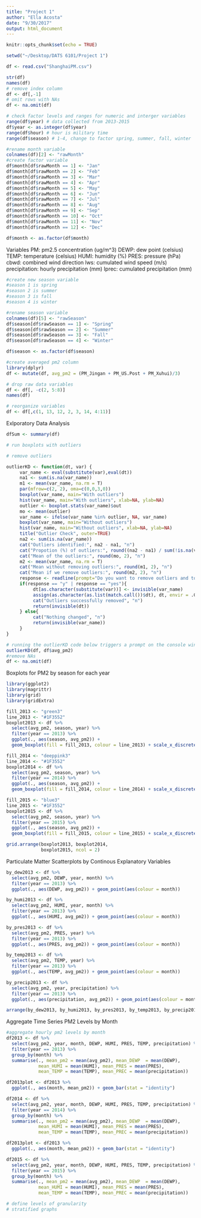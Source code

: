 ```yaml
---
title: "Project 1"
author: "Ella Acosta"
date: "9/30/2017"
output: html_document
---
```


```r
knitr::opts_chunk$set(echo = TRUE)
```

```r
setwd("~/Desktop/DATS 6101/Project 1")

df <- read.csv("ShanghaiPM.csv")
```

```r
str(df)
names(df)
# remove index column
df <- df[,-1]
# omit rows with NAs
df <- na.omit(df)

# check factor levels and ranges for numeric and interger variables
range(df$year) # data collected from 2013-2015
df$year <- as.integer(df$year)
range(df$hour) # hour is military time
range(df$season) # 1-4, change to factor spring, summer, fall, winter
```



```r
#rename month variable
colnames(df)[2] <- "rawMonth"
#create factor variable
df$month[df$rawMonth == 1] <- "Jan"
df$month[df$rawMonth == 2] <- "Feb"
df$month[df$rawMonth == 3] <- "Mar"
df$month[df$rawMonth == 4] <- "Apr"
df$month[df$rawMonth == 5] <- "May"
df$month[df$rawMonth == 6] <- "Jun"
df$month[df$rawMonth == 7] <- "Jul"
df$month[df$rawMonth == 8] <- "Aug"
df$month[df$rawMonth == 9] <- "Sep"
df$month[df$rawMonth == 10] <- "Oct"
df$month[df$rawMonth == 11] <- "Nov"
df$month[df$rawMonth == 12] <- "Dec"

df$month <- as.factor(df$month)
```

Variables
PM: pm2.5 concentration (ug/m^3)
DEWP: dew point (celsius)
TEMP: temperature (celsius)
HUMI: humidity (%)
PRES: pressure (hPa)
cbwd: combined wind direction 
lws: cumulated wind speed (m/s)
precipitation: hourly precipitation (mm)
Iprec: cumulated precipitation (mm)
```r
#create new season variable
#season 1 is spring
#season 2 is summer
#season 3 is fall
#season 4 is winter

#rename season variable
colnames(df)[5] <- "rawSeason"
df$season[df$rawSeason == 1] <- "Spring"
df$season[df$rawSeason == 2] <- "Summer"
df$season[df$rawSeason == 3] <- "Fall"
df$season[df$rawSeason == 4] <- "Winter"

df$season <- as.factor(df$season)
```

```r
#create averaged pm2 column
library(dplyr)
df <- mutate(df, avg_pm2 = (PM_Jingan + PM_US.Post + PM_Xuhui)/3)
```

```r
# drop raw data variables
df <- df[, -c(2, 5:8)]
names(df)

# reorganize variables
df <- df[,c(1, 13, 12, 2, 3, 14, 4:11)]
```

Exlporatory Data Analysis
```r
dfSum <- summary(df)

# run boxplots with outliers
```

```r
# remove outliers

outlierKD <- function(dt, var) { 
     var_name <- eval(substitute(var),eval(dt))
     na1 <- sum(is.na(var_name))
     m1 <- mean(var_name, na.rm = T)
     par(mfrow=c(2, 2), oma=c(0,0,3,0))
     boxplot(var_name, main="With outliers")
     hist(var_name, main="With outliers", xlab=NA, ylab=NA)
     outlier <- boxplot.stats(var_name)$out
     mo <- mean(outlier)
     var_name <- ifelse(var_name %in% outlier, NA, var_name)
     boxplot(var_name, main="Without outliers")
     hist(var_name, main="Without outliers", xlab=NA, ylab=NA)
     title("Outlier Check", outer=TRUE)
     na2 <- sum(is.na(var_name))
     cat("Outliers identified:", na2 - na1, "n")
     cat("Propotion (%) of outliers:", round((na2 - na1) / sum(!is.na(var_name))*100, 1), "n")
     cat("Mean of the outliers:", round(mo, 2), "n")
     m2 <- mean(var_name, na.rm = T)
     cat("Mean without removing outliers:", round(m1, 2), "n")
     cat("Mean if we remove outliers:", round(m2, 2), "n")
     response <- readline(prompt="Do you want to remove outliers and to replace with NA? [yes/no]: ")
     if(response == "y" | response == "yes"){
          dt[as.character(substitute(var))] <- invisible(var_name)
          assign(as.character(as.list(match.call())$dt), dt, envir = .GlobalEnv)
          cat("Outliers successfully removed", "n")
          return(invisible(dt))
     } else{
          cat("Nothing changed", "n")
          return(invisible(var_name))
     }
}

# running the outlierKD code below triggers a prompt on the console window (yes/no). Answer there to proceed.
outlierKD(df, df$avg_pm2)
#remove NAs
df <- na.omit(df)
```

Boxplots for PM2 by season for each year
```r
library(ggplot2)
library(magrittr)
library(grid)
library(gridExtra)

fill_2013 <- "green3"
line_2013 <- "#1F3552"
boxplot2013 <- df %>%
  select(avg_pm2, season, year) %>%
  filter(year == 2013) %>%
  ggplot(., aes(season, avg_pm2)) + 
  geom_boxplot(fill = fill_2013, colour = line_2013) + scale_x_discrete(name = "Season") + scale_y_continuous(name = "Cumulative Particulate\nMatter") + ggtitle("Boxplot of Cumulative Particulate\nMatter by Season in 2013") + theme(plot.title = element_text(hjust = 0.5))

fill_2014 <- "deeppink3"
line_2014 <- "#1F3552"
boxplot2014 <- df %>%
  select(avg_pm2, season, year) %>%
  filter(year == 2014) %>%
  ggplot(., aes(season, avg_pm2)) + 
  geom_boxplot(fill = fill_2014, colour = line_2014) + scale_x_discrete(name = "Season") + scale_y_continuous(name = "Cumulative Particulate\nMatter") + ggtitle("Boxplot of Cumulative Particulate\nMatter by Season in 2014") + theme(plot.title = element_text(hjust = 0.5))

fill_2015 <- "blue3"
line_2015 <- "#1F3552"
boxplot2015 <- df %>%
  select(avg_pm2, season, year) %>%
  filter(year == 2015) %>%
  ggplot(., aes(season, avg_pm2)) + 
  geom_boxplot(fill = fill_2015, colour = line_2015) + scale_x_discrete(name = "Season") + scale_y_continuous(name = "Cumulative Particulate\nMatter") + ggtitle("Boxplot of Cumulative Particulate\nMatter by Season in 2015") + theme(plot.title = element_text(hjust = 0.5))

grid.arrange(boxplot2013, boxplot2014,
             boxplot2015, ncol = 2)
```

Particulate Matter Scatterplots by Continous Explanatory Variables
```r
by_dew2013 <- df %>%
  select(avg_pm2, DEWP, year, month) %>%
  filter(year == 2013) %>%
  ggplot(., aes(DEWP, avg_pm2)) + geom_point(aes(colour = month)) 

by_humi2013 <- df %>%
  select(avg_pm2, HUMI, year, month) %>%
  filter(year == 2013) %>%
  ggplot(., aes(HUMI, avg_pm2)) + geom_point(aes(colour = month))

by_pres2013 <- df %>%
  select(avg_pm2, PRES, year) %>%
  filter(year == 2013) %>%
  ggplot(., aes(PRES, avg_pm2)) + geom_point(aes(colour = month))

by_temp2013 <- df %>%
  select(avg_pm2, TEMP, year) %>%
  filter(year == 2013) %>%
  ggplot(., aes(TEMP, avg_pm2)) + geom_point(aes(colour = month))

by_precip2013 <- df %>%
  select(avg_pm2, year, precipitation) %>%
  filter(year == 2013) %>%
  ggplot(., aes(precipitation, avg_pm2)) + geom_point(aes(colour = month))

arrange(by_dew2013, by_humi2013, by_pres2013, by_temp2013, by_precip2013, ncol = 2)
```

Aggregate Time Series PM2 Levels by Month
```r
#aggregate hourly pm2 levels by month
df2013 <- df %>%
  select(avg_pm2, year, month, DEWP, HUMI, PRES, TEMP, precipitation) %>%
  filter(year == 2013) %>%
  group_by(month) %>%
  summarise(., mean_pm2 = mean(avg_pm2), mean_DEWP  = mean(DEWP),
            mean_HUMI = mean(HUMI), mean_PRES = mean(PRES),
            mean_TEMP = mean(TEMP), mean_PREC = mean(precipitation)) 

df2013plot <- df2013 %>%
  ggplot(., aes(month, mean_pm2)) + geom_bar(stat = "identity")

df2014 <- df %>%
  select(avg_pm2, year, month, DEWP, HUMI, PRES, TEMP, precipitation) %>%
  filter(year == 2014) %>%
  group_by(month) %>%
  summarise(., mean_pm2 = mean(avg_pm2), mean_DEWP  = mean(DEWP),
            mean_HUMI = mean(HUMI), mean_PRES = mean(PRES),
            mean_TEMP = mean(TEMP), mean_PREC = mean(precipitation))

df2013plot <- df2013 %>%
  ggplot(., aes(month, mean_pm2)) + geom_bar(stat = "identity")

df2015 <- df %>%
  select(avg_pm2, year, month, DEWP, HUMI, PRES, TEMP, precipitation) %>%
  filter(year == 2015) %>%
  group_by(month) %>%
  summarise(., mean_pm2 = mean(avg_pm2), mean_DEWP  = mean(DEWP),
            mean_HUMI = mean(HUMI), mean_PRES = mean(PRES),
            mean_TEMP = mean(TEMP), mean_PREC = mean(precipitation))
```

```r
# define levels of granularity 
# stratified graphs


```